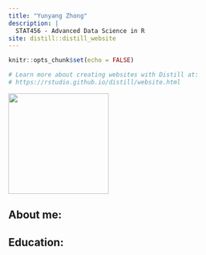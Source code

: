 ```yaml
---
title: "Yunyang Zhong"
description: |
  STAT456 - Advanced Data Science in R
site: distill::distill_website
---
```


```r
knitr::opts_chunk$set(echo = FALSE)

# Learn more about creating websites with Distill at:
# https://rstudio.github.io/distill/website.html

```

![](yunyangzhong.jpg){width=200}

## About me:

## Education:

